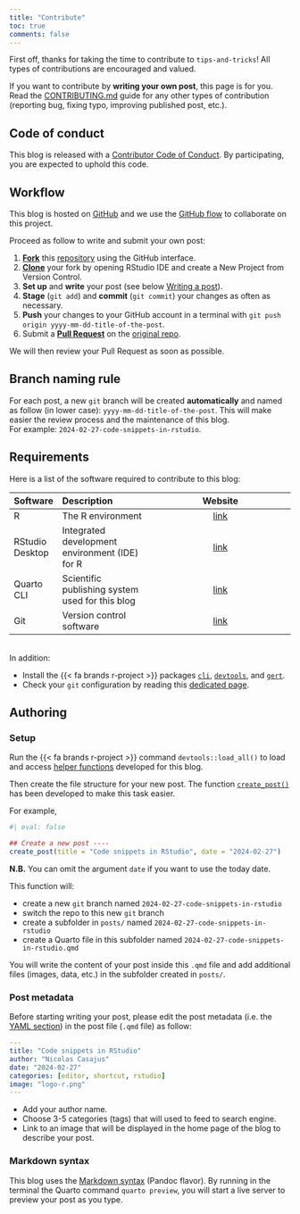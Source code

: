 ```yaml
---
title: "Contribute"
toc: true
comments: false
---
```


First off, thanks for taking the time to contribute to `tips-and-tricks`! All types of contributions are encouraged and valued. 

If you want to contribute by **writing your own post**, this page is for you. Read the 
[CONTRIBUTING.md](https://github.com/FRBCesab/tips-and-tricks/blob/main/CONTRIBUTING.md) guide for any other types of contribution (reporting bug, fixing typo, improving published post, etc.).

::: {.callout-warning}
## Code of conduct

This blog is released with a [Contributor Code of Conduct](https://github.com/frbcesab/tips-and-tricks/blob/main/CODE_OF_CONDUCT.md). By participating, you are expected to uphold this code.
:::


## Workflow

This blog is hosted on [GitHub](https://github.com/frbcesab/tips-and-tricks) and we use the [GitHub flow](https://docs.github.com/en/get-started/quickstart/github-flow) 
to collaborate on this project.

Proceed as follow to write and submit your own post:

1. [**Fork**](https://docs.github.com/en/get-started/quickstart/contributing-to-projects) this [repository](https://github.com/frbcesab/tips-and-tricks) using the GitHub interface.
1. [**Clone**](https://docs.github.com/en/repositories/creating-and-managing-repositories/cloning-a-repository) your fork by opening RStudio IDE and create a New Project from Version Control.
1. **Set up** and **write** your post (see below [Writing a post](#writing-a-post)).
1. **Stage** (`git add`) and **commit** (`git commit`) your changes as often as necessary.
1. **Push** your changes to your GitHub account in a terminal with `git push origin yyyy-mm-dd-title-of-the-post`.
1. Submit a [**Pull Request**](https://docs.github.com/en/get-started/quickstart/contributing-to-projects#making-a-pull-request) on the [original repo](https://github.com/frbcesab/tips-and-tricks/compare).

We will then review your Pull Request as soon as possible.


::: {.callout-important}
## Branch naming rule

For each post, a new `git` branch will be created **automatically** and named as follow (in lower case): `yyyy-mm-dd-title-of-the-post`. This will make easier the review process and the maintenance of this blog.<br/>
For example: `2024-02-27-code-snippets-in-rstudio`. 
:::



## Requirements

Here is a list of the software required to contribute to this blog:

| Software        | Description                                     | Website                                                                    |
| :-------------- | :---------------------------------------------- | :------------------------------------------------------------------------: |
| R               | The R environment                               | [link](https://cran.r-project.org/)                                        |
| RStudio Desktop | Integrated development environment (IDE) for R  | [link](https://posit.co/download/rstudio-desktop/)                         |
| Quarto CLI      | Scientific publishing system used for this blog | [link](https://quarto.org/)                                                |
| Git             | Version control software                        | [link](https://git-scm.com/)                                               |

<br/>
In addition: 

- Install the {{< fa brands r-project >}} packages [`cli`](https://cli.r-lib.org/), [`devtools`](https://devtools.r-lib.org/), and [`gert`](https://docs.ropensci.org/gert/).
- Check your `git` configuration by reading this [dedicated page](https://frbcesab.github.io/rsetup/chapters/git.html).


## Authoring

### Setup

Run the {{< fa brands r-project >}} command `devtools::load_all()` to load and access [helper functions](https://github.com/FRBCesab/tips-and-tricks/tree/main/R) developed for this blog.

Then create the file structure for your new post. The function [`create_post()`](https://github.com/FRBCesab/tips-and-tricks/blob/main/R/create_post.R) has been developed to make this task easier.

For example,

```r
#| eval: false

## Create a new post ----
create_post(title = "Code snippets in RStudio", date = "2024-02-27")
```


**N.B.** You can omit the argument `date` if you want to use the today date.

This function will:

- create a new `git` branch named `2024-02-27-code-snippets-in-rstudio`
- switch the repo to this new `git` branch
- create a subfolder in `posts/` named `2024-02-27-code-snippets-in-rstudio`
- create a Quarto file in this subfolder named `2024-02-27-code-snippets-in-rstudio.qmd`

You will write the content of your post inside this `.qmd` file and add additional files (images, data, etc.) in the subfolder created in `posts/`.



### Post metadata

Before starting writing your post, please edit the post metadata (i.e. the [YAML section](https://quarto.org/docs/websites/website-blog.html#posts-directory)) in the post file (`.qmd` file) as follow:

```yaml
---
title: "Code snippets in RStudio"
author: "Nicolas Casajus"
date: "2024-02-27"
categories: [editor, shortcut, rstudio]
image: "logo-r.png"
---
```

- Add your author name.
- Choose 3-5 categories (tags) that will used to feed to search engine.
- Link to an image that will be displayed in the home page of the blog to describe your post.



### Markdown syntax

This blog uses the [Markdown syntax](https://quarto.org/docs/authoring/markdown-basics.html) (Pandoc flavor). By running in the terminal the Quarto command `quarto preview`, you will start a live server to preview your post as you type.
